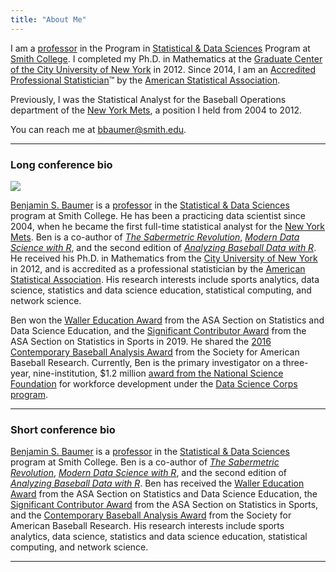 ```yaml
---
title: "About Me"
---
```


I am a [professor](https://www.smith.edu/academics/faculty/ben-baumer) in the Program in [Statistical & Data Sciences](http://www.smith.edu/statistics) Program at [Smith College](http://www.smith.edu). I completed my Ph.D. in Mathematics at the [Graduate Center of the City University of New York](http://gc.cuny.edu) in 2012. Since 2014, I am an [Accredited Professional Statistician](https://www.amstat.org/accreditation/memberlist.cfm)&trade; by the [American Statistical Association](http://www.amstat.org/). 

Previously, I was the Statistical Analyst for the Baseball Operations department of the [New York Mets](http://www.mets.com), a position I held from 2004 to 2012. 

You can reach me at [bbaumer@smith.edu](bbaumer@smith.edu).

---


### Long conference bio

::: {.grid}

::: {.g-col-4}

![](gfx/2b1e031.jpg)

:::

::: {.g-col-8}

[Benjamin S. Baumer](http://www.science.smith.edu/~bbaumer) is a [professor](https://www.smith.edu/academics/faculty/ben-baumer) in the [Statistical & Data Sciences](http://www.smith.edu/academics/statistics) program at Smith College. He has been a practicing data scientist since 2004, when he became the first full-time statistical analyst for the [New York Mets](http://www.nymets.com/). Ben is a co-author of [*The Sabermetric Revolution*](http://www.upenn.edu/pennpress/book/15168.html), [*Modern Data Science with R*](http://mdsr-book.github.io/index.html), and the second edition of [*Analyzing Baseball Data with R*](https://www.crcpress.com/Analyzing-Baseball-Data-with-R-Second-Edition/Marchi-Albert-Baumer/p/book/9780815353515). He received his Ph.D. in Mathematics from the [City University of New York](http://gc.cuny.edu) in 2012, and is accredited as a professional statistician by the [American Statistical Association](http://www.amstat.org/). His research interests include sports analytics, data science, statistics and data science education, statistical computing, and network science. 

Ben won the [Waller Education Award](https://www.amstat.org/ASA/Your-Career/Awards/Waller-Awards.aspx) from the ASA Section on Statistics and Data Science Education, and the [Significant Contributor Award](https://community.amstat.org/sis/aboutus/honorees) from the ASA Section on Statistics in Sports in 2019. He shared the [2016 Contemporary Baseball Analysis Award](http://sabr.org/latest/baumer-brudnicki-mcmurray-win-2016-sabr-analytics-conference-research-awards) from the Society for American Baseball Research. Currently, Ben is the primary investigator on a three-year, nine-institution, $1.2 million [award from the National Science Foundation](https://www.nsf.gov/awardsearch/showAward?AWD_ID=1924017&HistoricalAwards=false) for workforce development under the [Data Science Corps program](https://www.nsf.gov/funding/pgm_summ.jsp?pims_id=505536). 

:::

:::


---

### Short conference bio

[Benjamin S. Baumer](http://www.science.smith.edu/~bbaumer) is a [professor](https://www.smith.edu/academics/faculty/ben-baumer) in the [Statistical & Data Sciences](http://www.smith.edu/academics/statistics) program at Smith College. Ben is a co-author of [*The Sabermetric Revolution*](http://www.upenn.edu/pennpress/book/15168.html), [*Modern Data Science with R*](http://mdsr-book.github.io/index.html), and the second edition of [*Analyzing Baseball Data with R*](https://www.crcpress.com/Analyzing-Baseball-Data-with-R-Second-Edition/Marchi-Albert-Baumer/p/book/9780815353515). 
Ben has received the [Waller Education Award](https://www.amstat.org/ASA/Your-Career/Awards/Waller-Awards.aspx) from the ASA Section on Statistics and Data Science Education, the [Significant Contributor Award](https://community.amstat.org/sis/aboutus/honorees) from the ASA Section on Statistics in Sports, and the [Contemporary Baseball Analysis Award](http://sabr.org/latest/baumer-brudnicki-mcmurray-win-2016-sabr-analytics-conference-research-awards) from the Society for American Baseball Research. 
His research interests include sports analytics, data science, statistics and data science education, statistical computing, and network science. 

---
